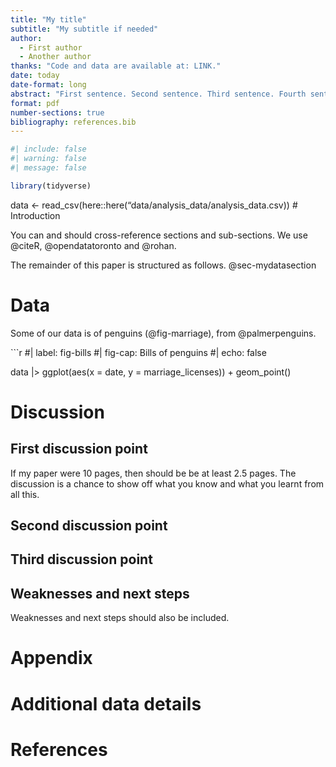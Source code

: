 ```yaml
---
title: "My title"
subtitle: "My subtitle if needed"
author: 
  - First author
  - Another author
thanks: "Code and data are available at: LINK."
date: today
date-format: long
abstract: "First sentence. Second sentence. Third sentence. Fourth sentence."
format: pdf
number-sections: true
bibliography: references.bib
---
```


```r
#| include: false
#| warning: false
#| message: false

library(tidyverse)

```

data <- read_csv(here::here("data/analysis_data/analysis_data.csv))
# Introduction

You can and should cross-reference sections and sub-sections. We use @citeR, @opendatatoronto and @rohan.

The remainder of this paper is structured as follows. @sec-mydatasection



# Data {#sec-data}

Some of our data is of penguins (@fig-marriage), from @palmerpenguins.

```r
#| label: fig-bills
#| fig-cap: Bills of penguins
#| echo: false

data |> 
  ggplot(aes(x = date, y = marriage_licenses)) + geom_point()




# Discussion

## First discussion point {#sec-first-point}

If my paper were 10 pages, then should be be at least 2.5 pages. The discussion is a chance to show off what you know and what you learnt from all this. 

## Second discussion point

## Third discussion point

## Weaknesses and next steps

Weaknesses and next steps should also be included.

\newpage

\appendix

# Appendix {-}


# Additional data details




\newpage


# References


